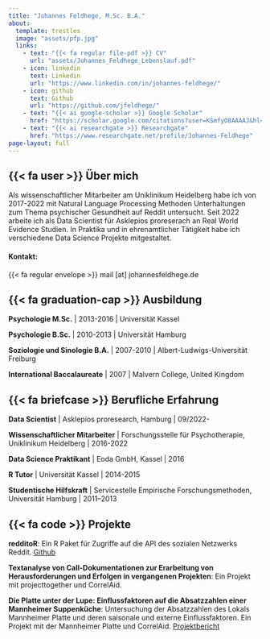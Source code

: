 ```yaml
---
title: "Johannes Feldhege, M.Sc. B.A."
about: 
  template: trestles
  image: "assets/pfp.jpg"
  links:
    - text: "{{< fa regular file-pdf >}} CV"
      url: "assets/Johannes_Feldhege_Lebenslauf.pdf"
    - icon: linkedin
      text: Linkedin
      url: "https://www.linkedin.com/in/johannes-feldhege/"
    - icon: github
      text: Github
      url: "https://github.com/jfeldhege/"
    - text: "{{< ai google-scholar >}} Google Scholar"
      href: "https://scholar.google.com/citations?user=KSmfyO8AAAAJ&hl=de"
    - text: "{{< ai researchgate >}} Researchgate"
      href: "https://www.researchgate.net/profile/Johannes-Feldhege"
page-layout: full
---
```


## {{< fa user >}} Über mich

Als wissenschaftlicher Mitarbeiter am Uniklinikum Heidelberg habe ich von 2017-2022 mit Natural Language Processing Methoden Unterhaltungen zum Thema psychischer Gesundheit auf Reddit untersucht. Seit 2022 arbeite ich als Data Scientist für Asklepios proreserach an Real World Evidence Studien. In Praktika und in ehrenamtlicher Tätigkeit habe ich verschiedene Data Science Projekte mitgestaltet.

#### Kontakt:

{{< fa regular envelope >}} mail [at] johannesfeldhege.de

## {{< fa graduation-cap >}} Ausbildung

**Psychologie M.Sc.** \| 2013-2016 \| Universität Kassel

**Psychologie B.Sc.** \| 2010-2013 \| Universität Hamburg

**Soziologie und Sinologie B.A.** \| 2007-2010 \| Albert-Ludwigs-Universität Freiburg

**International Baccalaureate** \| 2007 \| Malvern College, United Kingdom

## {{< fa briefcase >}} Berufliche Erfahrung

**Data Scientist** \| Asklepios proresearch, Hamburg \| 09/2022-

**Wissenschaftlicher Mitarbeiter** \| Forschungsstelle für Psychotherapie, Uniklinikum Heidelberg \| 2016-2022

**Data Science Praktikant** \| Eoda GmbH, Kassel \| 2016

**R Tutor** \| Universität Kassel \| 2014-2015

**Studentische Hilfskraft** \| Servicestelle Empirische Forschungsmethoden, Universität Hamburg \| 2011--2013

## {{< fa code >}} Projekte

**redditoR**: Ein R Paket für Zugriffe auf die API des sozialen Netzwerks Reddit. [Github](https://github.com/jfeldhege/redditoR)

**Textanalyse von Call-Dokumentationen zur Erarbeitung von Herausforderungen und Erfolgen in vergangenen Projekten**: Ein Projekt mit projecttogether und CorrelAid.

**Die Platte unter der Lupe: Einflussfaktoren auf die Absatzzahlen einer Mannheimer Suppenküche**: Untersuchung der Absatzzahlen des Lokals Mannheimer Platte und deren saisonale und externe Einflussfaktoren. Ein Projekt mit der Mannheimer Platte und CorrelAid. [Projektbericht](http://dx.doi.org/10.31219/osf.io/3zsn6)
